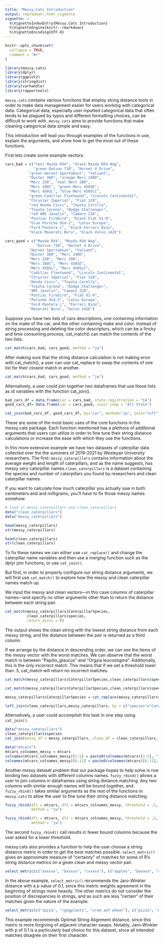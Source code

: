 ```yaml
---
title: "Messy.Cats Introduction"
output: rmarkdown::html_vignette
vignette: >
  %\VignetteIndexEntry{Messy.Cats Introduction}
  %\VignetteEngine{knitr::rmarkdown}
  %\VignetteEncoding{UTF-8}
---
```


```r
knitr::opts_chunk$set(
  collapse = TRUE,
  comment = "#>"
)

library(messy.cats)
library(dplyr)
library(ggplot2)
library(stringdist)
library(varhandle)
library(rapportools)
```
`messy.cats` contains various functions that employ string distance tools in order to make data management easier for users working with categorical data. Categorical data, especially user inputted categorical data that often tends to be plagued by typos and different formatting choices, can be difficult to work with. `messy.cats` aims to provide functions that make cleaning categorical data simple and easy.

This introduction will lead you through examples of the functions in use, explain the arguments, and show how to get the most out of these functions. 

First lets create some example vectors:
```r
cars_bad = c("teal Mazda RX4", "black Mazda RX4 Wag",
             "green Datsun 710", "Hornet 4 Drive",
           "green Hornet Sportabout", "Valiant",
           "Duster 360", "orange Merc 240D",
           "Merc 230", "teal Merc 280",
           "Merc 280C", "green Merc 450SE",
           "Merc 450SL", "blue Merc 450SLC",
           "green Cadillac Fleetwood", "Lincoln Continental",
           "Chrysler Imperial", "Fiat 128",
           "red Honda Civic", "Toyota Corolla",
           "Toyota Corona", "Dodge Challenger",
           "red AMC Javelin", "Camaro Z28",
           "Pontiac Firebird", "black Fiat X1-9",
           "blue Porsche 914-2", "Lotus Europa",
           "Ford Pantera L", "black Ferrari Dino",
           "black Maserati Bora", "black Volvo 142E")

cars_good = c("Mazda RX4", "Mazda RX4 Wag",
              "Datsun 710", "Hornet 4 Drive",
           "Hornet Sportabout", "Valiant",
           "Duster 360", "Merc 240D",
           "Merc 230", "Merc 280",
           "Merc 280C", "Merc 450SE",
           "Merc 450SL", "Merc 450SLC",
           "Cadillac Fleetwood", "Lincoln Continental",
           "Chrysler Imperial", "Fiat 128",
           "Honda Civic", "Toyota Corolla",
           "Toyota Corona", "Dodge Challenger",
           "AMC Javelin", "Camaro Z28",
           "Pontiac Firebird", "Fiat X1-9",
           "Porsche 914-2", "Lotus Europa",
           "Ford Pantera L", "Ferrari Dino",
           "Maserati Bora", "Volvo 142E")
```

Suppose you have two lists of cars descriptions, one containing information on the make of the car, and the other containing make and color. Instead of string processing and deleting the color descriptors, which can be a fincky and time consuming process, cat_match() can match the contents of the two lists. 
```r
cat_match(cars_bad, cars_good, method = "jw")
```

After making sure that the string distance calculation is not making error with cat_match(), a user can use cat_replace to swap the contents of one list for their closest match in another.
```r
cat_match(cars_bad, cars_good, method = "jw")
```


Alternatively, a user could join together two dataframes that use these lists as id variables with the function cat_join(). 
```r
bad_cars_df = data.frame(car = cars_bad, state_registration = "CA")
good_cars_df= data.frame(car = cars_good, insur_comp = "All State")

cat_join(bad_cars_df, good_cars_df, by="car", method="jw", join="left")
```


These are some of the most basic uses of the core functions in the messy.cats package. Each function mentioned has a plethora of additional arguments that users can utilize in order to fine tune their string distance calculations or increase the ease with which they use the functions. 




In this more extensive example we have two datasets of caterpillar data collected over the the summers of 2019-2021 by Wesleyan University researchers. The first: `messy_caterpillars` contains information about the average weight and length of caterpillars, and as the name suggests, has messy very caterpillar names.`clean_caterpillars` is a dataset containing the species and number of caterpillars you found by researchers and clean caterpillar names. 

If you want to calculate how much caterpillar you actually saw in both centimeters and and milligrams, you'll have to fix those messy names somehow.
```r
# load in messy_caterpillars and clean_caterpillars
data("clean_caterpillars")
data("messy_caterpillars")

head(messy_caterpillars)
str(messy_caterpillars)

head(clean_caterpillars)
str(clean_caterpillars)
```


To fix these names we can either use `cat_replace()` and change the caterpillar name variables and then use a merging function such as the dplyr join functions, or use `cat_join()`.

But first, in order to properly configure our string distance arguments, we will first use `cat_match()` to explore how the messy and clean caterpillar names match up.

We input the messy and clean vectors—in this case columns of caterpillar names—and specify no other arguments other than to return the distance between each string pair.
```r
cat_match(messy_caterpillars$CaterpillarSpecies,
          clean_caterpillars$species,
          return_dists = T)
```
The output shows the clean string with the lowest string distance from each messy string, and the distance between the pair is returned as a third column. 

If we arrange by the distance in descending order, we can see the items of the messy vector with the worst matches. We can observe that the worst match is between "Papilio_glaucus" and "Orgyia leucostigma". Additionally, this is the only incorrect match. This means that if we set a threshold lower than .5, cat_match will return no incorrect matches.
```r
cat_match(messy_caterpillars$CaterpillarSpecies,clean_caterpillars$species,return_dists = T,method="jaccard") %>% arrange(desc(dists))
```

```r
cat_match(messy_caterpillars$CaterpillarSpecies,clean_caterpillars$species,return_dists = T,method="jaccard", threshold = .49) %>% arrange(desc(dists))

```

```r
messy_caterpillars$CaterpillarSpecies = cat_replace(messy_caterpillars$CaterpillarSpecies,clean_caterpillars$species,method="jaccard", threshold = .49)

left_join(clean_caterpillars,messy_caterpillars, by = c("species"="CaterpillarSpecies"))
```


Alternatively, a user could accomplish this task in one step using `cat_join()`. 

```r
data("messy_caterpillars")
clean_caterpillars$species
cat_join(messy_df = messy_caterpillars, clean_df = clean_caterpillars, by = c("CaterpillarSpecies", "species"), method="jaccard", threshold = .49,join="left")
```

```r
data("mtcars")
mtcars_colnames_messy = mtcars
colnames(mtcars_colnames_messy)[1:5] = paste0(colnames(mtcars)[1:5], "_17")
colnames(mtcars_colnames_messy)[6:11] = paste0(colnames(mtcars)[6:11], "_2017")
```


Another messy dataset problem that our package hopes to help solve is row binding two datasets with different columns names. `fuzzy_rbind()` allows a user to join columns in dataframes using string distance matching. Any two columns with similar enough names will be bound together, and `fuzzy_rbind()` takes similar arguments as the rest of the functions in `messy.cats` to allow the user to fine tune their string distance matching.

```r
fuzzy_rbind(df1 = mtcars, df2 = mtcars_colnames_messy, threshold = .5, 
            method = "jw")
```

```r
fuzzy_rbind(df1 = mtcars, df2 = mtcars_colnames_messy, threshold = .2,
            method = "jw")
```

The second `fuzzy_rbind()` call results in fewer bound columns because the user asked for a lower threshold.


messy.cats also provides a function to help the user choose a string distance metric in order to get the best matches possible. `select_metric()` gives an approximate measure of "certainty" of matches for some of R's string distance metrics on a given clean and messy vector pair.
```r
select_metric(c("axxxxx", "bxxxxx", "cxxxxx"), c("apples", "banana", "carrot"))

```

In the above example, `select_metric()` recommends the Jaro-Winkler distance with a p value of 0.1, since this metric weights agreement in the beginning of strings more heavily. The other metrics do not consider the position of discrepancies in strings, and as such are less "certain" of their matches given the nature of the example.
```r
select_metric(c("ipzza", "rgegplants", "vrem aof wheat"), c("pizza", "eggplants", "cream of wheat"))
```

This example recommends Optimal String Alignment distance, since this metric is more forgiving of adjacent character swaps. Notably, Jaro-Winkler with p of 0.1 is a particularly bad choice for this dataset, since all intended matches disagree on their first character.
